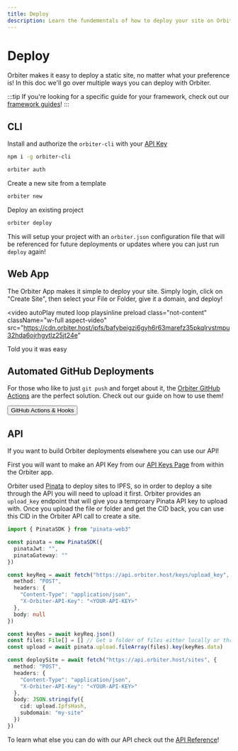```yaml
---
title: Deploy
description: Learn the fundementals of how to deploy your site on Orbiter
---
```



# Deploy

Orbiter makes it easy to deploy a static site, no matter what your preference is! In this doc we'll go over multiple ways you can deploy with Orbiter.

:::tip
If you're looking for a specific guide for your framework, check out our [framework guides](/frameworks/bhvr)!
:::


## CLI

Install and authorize the `orbiter-cli` with your [API Key](https//app.orbiter.host/api-keys)

```bash [terminal]
npm i -g orbiter-cli

orbiter auth
```

Create a new site from a template

```bash [terminal]
orbiter new
```

Deploy an existing project

```bash [terminal]
orbiter deploy
```

This will setup your project with an `orbiter.json` configuration file that will be referenced for future deployments or updates where you can just run `deploy` again!

## Web App

The Orbiter App makes it simple to deploy your site. Simply login, click on "Create Site", then select your File or Folder, give it a domain, and deploy!

<video
  autoPlay
  muted
  loop
  playsinline
  preload
  class="not-content"
  className="w-full aspect-video"
  src="https://cdn.orbiter.host/ipfs/bafybeigzi6gyh6r63marefz35pkqlrvstmpu32hda6ojrhgytlz25jt24e"
></video>

Told you it was easy

## Automated GitHub Deployments

For those who like to just `git push` and forget about it, the [Orbiter GitHub Actions](/github-actions-and-hooks) are the perfect solution. Check out our guide on how to use them!

<Button href="/github-actions-and-hooks">GitHub Actions & Hooks</Button>

## API

If you want to build Orbiter deployments elsewhere you can use our API!

First you will want to make an API Key from our [API Keys Page](https://app.orbiter.host/api-keys) from within the Orbiter app.

Orbiter used [Pinata](https://pinata.cloud) to deploy sites to IPFS, so in order to deploy a site through the API you will need to upload it first. Orbiter provides an `upload_key` endpoint that will give you a temproary Pinata API key to upload with. Once you upload the file or folder and get the CID back, you can use this CID in the Orbiter API call to create a site.

```typescript
import { PinataSDK } from "pinata-web3"

const pinata = new PinataSDK({
  pinataJwt: "",
  pinataGateway: ""
})

const keyReq = await fetch("https://api.orbiter.host/keys/upload_key", {
  method: "POST",
  headers: {
    "Content-Type": "application/json",
    "X-Orbiter-API-Key": "<YOUR-API-KEY>"
  },
  body: null
})

const keyRes = await keyReq.json()
const files: File[] = [] // Get a folder of files either locally or through a front end
const upload = await pinata.upload.fileArray(files).key(keyRes.data)

const deploySite = await fetch("https://api.orbiter.host/sites", {
  method: "POST",
  headers: {
    "Content-Type": "application/json",
    "X-Orbiter-API-Key": "<YOUR-API-KEY>"
  },
  body: JSON.stringify({
    cid: upload.IpfsHash,
    subdomain: "my-site"
  })
})
```

To learn what else you can do with our API check out the [API Reference](/api-reference)!
